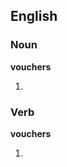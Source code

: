 ==English==

===Noun===
'''vouchers'''

# {{plural of|[[voucher]]}}

===Verb===
'''vouchers'''

# {{third-person singular of|[[voucher]]}}